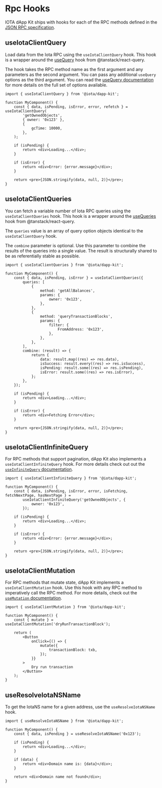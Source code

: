 # Rpc Hooks

IOTA dApp Kit ships with hooks for each of the RPC methods defined in the
[JSON RPC specification](https://docs.iota.io/iota-api-ref).

## useIotaClientQuery

Load data from the Iota RPC using the `useIotaClientQuery` hook. This hook is a wrapper around the
[useQuery](https://tanstack.com/query/latest/docs/react/guides/queries) hook from
@tanstack/react-query.

The hook takes the RPC method name as the first argument and any parameters as the second argument.
You can pass any additional `useQuery` options as the third argument. You can read the
[useQuery documentation](https://tanstack.com/query/latest/docs/react/guides/queries) for more
details on the full set of options available.

```tsx
import { useIotaClientQuery } from '@iota/dapp-kit';

function MyComponent() {
    const { data, isPending, isError, error, refetch } = useIotaClientQuery(
        'getOwnedObjects',
        { owner: '0x123' },
        {
            gcTime: 10000,
        },
    );

    if (isPending) {
        return <div>Loading...</div>;
    }

    if (isError) {
        return <div>Error: {error.message}</div>;
    }

    return <pre>{JSON.stringify(data, null, 2)}</pre>;
}
```

## useIotaClientQueries

You can fetch a variable number of Iota RPC queries using the `useIotaClientQueries` hook. This hook
is a wrapper around the
[useQueries](https://tanstack.com/query/latest/docs/react/reference/useQueries) hook from
@tanstack/react-query.

The `queries` value is an array of query option objects identical to the `useIotaClientQuery` hook.

The `combine` parameter is optional. Use this parameter to combine the results of the queries into a
single value. The result is structurally shared to be as referentially stable as possible.

```tsx
import { useIotaClientQueries } from '@iota/dapp-kit';

function MyComponent() {
    const { data, isPending, isError } = useIotaClientQueries({
        queries: [
            {
                method: 'getAllBalances',
                params: {
                    owner: '0x123',
                },
            },
            {
                method: 'queryTransactionBlocks',
                params: {
                    filter: {
                        FromAddress: '0x123',
                    },
                },
            },
        ],
        combine: (result) => {
            return {
                data: result.map((res) => res.data),
                isSuccess: result.every((res) => res.isSuccess),
                isPending: result.some((res) => res.isPending),
                isError: result.some((res) => res.isError),
            };
        },
    });

    if (isPending) {
        return <div>Loading...</div>;
    }

    if (isError) {
        return <div>Fetching Error</div>;
    }

    return <pre>{JSON.stringify(data, null, 2)}</pre>;
}
```

## useIotaClientInfiniteQuery

For RPC methods that support pagination, dApp Kit also implements a `useIotaClientInfiniteQuery`
hook. For more details check out out the
[`useInfiniteQuery` documentation](https://tanstack.com/query/latest/docs/react/guides/infinite-queries).

```tsx
import { useIotaClientInfiniteQuery } from '@iota/dapp-kit';

function MyComponent() {
    const { data, isPending, isError, error, isFetching, fetchNextPage, hasNextPage } =
        useIotaClientInfiniteQuery('getOwnedObjects', {
            owner: '0x123',
        });

    if (isPending) {
        return <div>Loading...</div>;
    }

    if (isError) {
        return <div>Error: {error.message}</div>;
    }

    return <pre>{JSON.stringify(data, null, 2)}</pre>;
}
```

## useIotaClientMutation

For RPC methods that mutate state, dApp Kit implements a `useIotaClientMutation` hook. Use this hook
with any RPC method to imperatively call the RPC method. For more details, check out the
[`useMutation` documentation](https://tanstack.com/query/latest/docs/react/guides/mutations).

```tsx
import { useIotaClientMutation } from '@iota/dapp-kit';

function MyComponent() {
    const { mutate } = useIotaClientMutation('dryRunTransactionBlock');

    return (
        <Button
            onClick={() => {
                mutate({
                    transactionBlock: txb,
                });
            }}
        >
            Dry run transaction
        </Button>
    );
}
```

## useResolveIotaNSName

To get the IotaNS name for a given address, use the `useResolveIotaNSName` hook.

```tsx
import { useResolveIotaNSName } from '@iota/dapp-kit';

function MyComponent() {
    const { data, isPending } = useResolveIotaNSName('0x123');

    if (isPending) {
        return <div>Loading...</div>;
    }

    if (data) {
        return <div>Domain name is: {data}</div>;
    }

    return <div>Domain name not found</div>;
}
```

